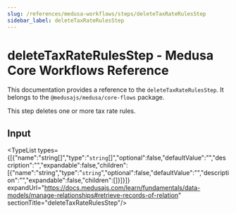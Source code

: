 ```yaml
---
slug: /references/medusa-workflows/steps/deleteTaxRateRulesStep
sidebar_label: deleteTaxRateRulesStep
---
```



# deleteTaxRateRulesStep - Medusa Core Workflows Reference

This documentation provides a reference to the `deleteTaxRateRulesStep`. It belongs to the `@medusajs/medusa/core-flows` package.

This step deletes one or more tax rate rules.

## Input

<TypeList types={[{"name":"string[]","type":"`string`[]","optional":false,"defaultValue":"","description":"","expandable":false,"children":[{"name":"string","type":"`string`","optional":false,"defaultValue":"","description":"","expandable":false,"children":[]}]}]} expandUrl="https://docs.medusajs.com/learn/fundamentals/data-models/manage-relationships#retrieve-records-of-relation" sectionTitle="deleteTaxRateRulesStep"/>
